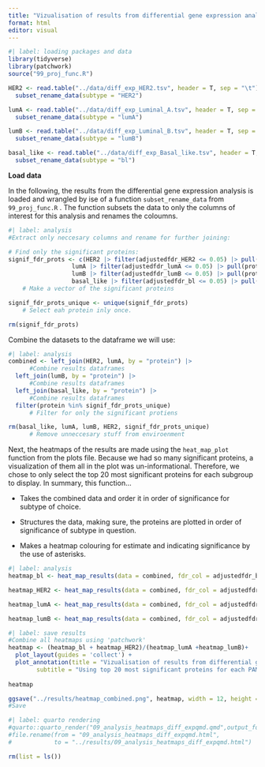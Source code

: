 ```yaml
---
title: "Vizualisation of results from differential gene expression analysis using heatmaps"
format: html
editor: visual
---
```


```r
#| label: loading packages and data
library(tidyverse)
library(patchwork)
source("99_proj_func.R")

HER2 <- read.table("../data/diff_exp_HER2.tsv", header = T, sep = "\t") |>
  subset_rename_data(subtype = "HER2")

lumA <- read.table("../data/diff_exp_Luminal_A.tsv", header = T, sep = "\t")|>
  subset_rename_data(subtype = "lumA")

lumB <- read.table("../data/diff_exp_Luminal_B.tsv", header = T, sep = "\t")|>
  subset_rename_data(subtype = "lumB")

basal_like <- read.table("../data/diff_exp_Basal_like.tsv", header = T, sep = "\t")|>
  subset_rename_data(subtype = "bl")

```

**Load data**

In the following, the results from the differential gene expression analysis is loaded and wrangled by ise of a function `subset_rename_data` from `99_proj_func.R` . The function subsets the data to only the columns of interest for this analysis and renames the coloumns.

```r
#| label: analysis
#Extract only neccesary columns and rename for further joining: 

# Find only the significant proteins:
signif_fdr_prots <- c(HER2 |> filter(adjustedfdr_HER2 <= 0.05) |> pull(protein),
                  lumA |> filter(adjustedfdr_lumA <= 0.05) |> pull(protein), 
                  lumB |> filter(adjustedfdr_lumB <= 0.05) |> pull(protein), 
                  basal_like |> filter(adjustedfdr_bl <= 0.05) |> pull(protein))
    # Make a vector of the significant proteins

signif_fdr_prots_unique <- unique(signif_fdr_prots)
    # Select eah protein inly once.  

rm(signif_fdr_prots)
```

Combine the datasets to the dataframe we will use:

```r
#| label: analysis
combined <- left_join(HER2, lumA, by = "protein") |>
      #Combine results dataframes
  left_join(lumB, by = "protein") |>
      #Combine results dataframes
  left_join(basal_like, by = "protein") |>
      #Combine results dataframes
  filter(protein %in% signif_fdr_prots_unique)
      # Filter for only the significant protiens

rm(basal_like, lumA, lumB, HER2, signif_fdr_prots_unique)
      # Remove unneccesary stuff from enviroenment
```

Next, the heatmaps of the results are made using the `heat_map_plot` function from the plots file. Because we had so many significant proteins, a visualization of them all in the plot was un-informational. Therefore, we chose to only select the top 20 most significant proteins for each subgroup to display. In summary, this function...

-   Takes the combined data and order it in order of significance for subtype of choice.

-   Structures the data, making sure, the proteins are plotted in order of significance of subtype in question.

-   Makes a heatmap colouring for estimate and indicating significance by the use of asterisks.

```r
#| label: analysis
heatmap_bl <- heat_map_results(data = combined, fdr_col = adjustedfdr_bl, title = "Basal like") + theme(legend.position = 'none')

heatmap_HER2 <- heat_map_results(data = combined, fdr_col = adjustedfdr_HER2, title = "HER2")

heatmap_lumA <- heat_map_results(data = combined, fdr_col = adjustedfdr_lumA, title = "Luminal A")+ theme(legend.position = 'none')

heatmap_lumB <- heat_map_results(data = combined, fdr_col = adjustedfdr_lumB, title = "Luminal B")+ theme(legend.position = 'none')

```

```r
#| label: save results
#Combine all heatmaps using 'patchwork'
heatmap <- (heatmap_bl + heatmap_HER2)/(heatmap_lumA +heatmap_lumB)+
  plot_layout(guides = 'collect') +
  plot_annotation(title = "Vizualisation of results from differential gene expression analysis", 
        subtitle = "Using top 20 most significant proteins for each PAM50 classification")
  
heatmap

ggsave("../results/heatmap_combined.png", heatmap, width = 12, height = 10, dpi = 300)
#Save
```

```r
#| label: quarto rendering
#quarto::quarto_render("09_analysis_heatmaps_diff_expqmd.qmd",output_format = "html",execute = T)
#file.rename(from = "09_analysis_heatmaps_diff_expqmd.html",
#            to = "../results/09_analysis_heatmaps_diff_expqmd.html")
```

```r
rm(list = ls())
```
